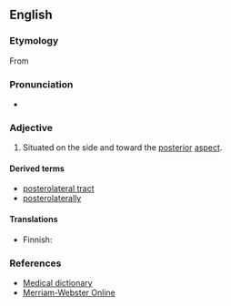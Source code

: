 {{also|postero-lateral}}
==English==

===Etymology===
From {{prefix|en|postero|lateral}}

===Pronunciation===
* {{rhymes|en|ætəɹəl|s=6}}

===Adjective===
{{en-adj|-}}

# {{lb|en|anatomy}} Situated on the side and toward the [[posterior]] [[aspect]].

====Derived terms====
* [[posterolateral tract]]
* [[posterolaterally]]

====Translations====
{{trans-top|situated on the side and toward the posterior aspect}}
* Finnish: {{t|fi|posterolateraalinen}}
{{trans-mid}}
{{trans-bottom}}

===References===
* [http://medical-dictionary.thefreedictionary.com/posterolateral Medical dictionary]
* [http://www.merriam-webster.com/dictionary/posterolateral Merriam-Webster Online]